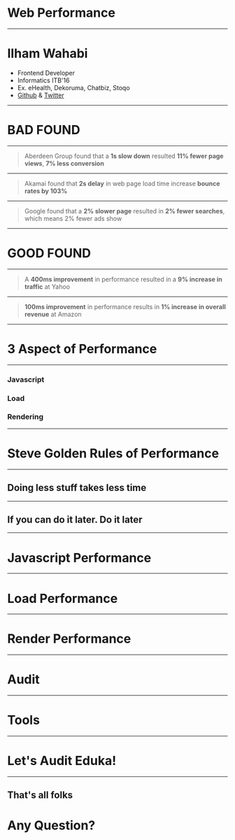 # Web Performance

---

# Ilham Wahabi

- Frontend Developer
- Informatics ITB'16
- Ex. eHealth, Dekoruma, Chatbiz, Stoqo
- [Github](https://github.com/iwgx) & [Twitter](https://twitter.com/ilhamwahabigx)

---

# BAD FOUND

---

> Aberdeen Group found that a **1s slow down** resulted **11% fewer page views**, **7% less conversion**

---

> Akamai found that **2s delay** in web page load time increase **bounce rates by 103%**

---

> Google found that a **2% slower page** resulted in **2% fewer searches**, which means 2% fewer ads show

---

# GOOD FOUND

---

> A **400ms improvement** in performance resulted in a **9% increase in traffic** at Yahoo

---

> **100ms improvement** in performance results in **1% increase in overall revenue** at Amazon

---

# 3 Aspect of Performance

---

### Javascript

### Load

### Rendering

---

# Steve Golden Rules of Performance

---

## Doing less stuff takes less time

---

## If you can do it later. Do it later

---

# Javascript Performance

---

# Load Performance

---

# Render Performance

---

# Audit

---

# Tools

---

# Let's Audit Eduka!

---

## That's all folks

# Any Question?
